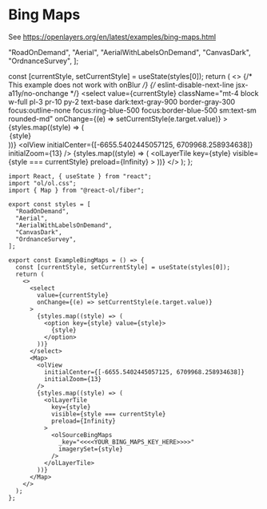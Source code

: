 # Bing Maps

See https://openlayers.org/en/latest/examples/bing-maps.html


  "RoadOnDemand",
  "Aerial",
  "AerialWithLabelsOnDemand",
  "CanvasDark",
  "OrdnanceSurvey",
];

  const [currentStyle, setCurrentStyle] = useState(styles[0]);
  return (
    <>
      {/* This example does not work with onBlur */}
      {/* eslint-disable-next-line jsx-a11y/no-onchange */}
      <select
        value={currentStyle}
        className="mt-4 block w-full pl-3 pr-10 py-2 text-base dark:text-gray-900 border-gray-300 focus:outline-none focus:ring-blue-500 focus:border-blue-500 sm:text-sm rounded-md"
        onChange={(e) => setCurrentStyle(e.target.value)}
      >
        {styles.map((style) => (
          <option key={style} value={style}>
            {style}
          </option>
        ))}
      </select>
      <Map className="rounded-xl overflow-hidden mt-4">
        <olView
          initialCenter={[-6655.5402445057125, 6709968.258934638]}
          initialZoom={13}
        />
        {styles.map((style) => (
          <olLayerTile
            key={style}
            visible={style === currentStyle}
            preload={Infinity}
          >
            <olSourceBingMaps
              _key={process.env.NEXT_PUBLIC_BINGMAPS_KEY}
              imagerySet={style}
            />
          </olLayerTile>
        ))}
      </Map>
    </>
  );
};

<ExampleBingMaps />

```tsx
import React, { useState } from "react";
import "ol/ol.css";
import { Map } from "@react-ol/fiber";

export const styles = [
  "RoadOnDemand",
  "Aerial",
  "AerialWithLabelsOnDemand",
  "CanvasDark",
  "OrdnanceSurvey",
];

export const ExampleBingMaps = () => {
  const [currentStyle, setCurrentStyle] = useState(styles[0]);
  return (
    <>
      <select
        value={currentStyle}
        onChange={(e) => setCurrentStyle(e.target.value)}
      >
        {styles.map((style) => (
          <option key={style} value={style}>
            {style}
          </option>
        ))}
      </select>
      <Map>
        <olView
          initialCenter={[-6655.5402445057125, 6709968.258934638]}
          initialZoom={13}
        />
        {styles.map((style) => (
          <olLayerTile
            key={style}
            visible={style === currentStyle}
            preload={Infinity}
          >
            <olSourceBingMaps
              _key="<<<<YOUR_BING_MAPS_KEY_HERE>>>>"
              imagerySet={style}
            />
          </olLayerTile>
        ))}
      </Map>
    </>
  );
};
```
